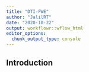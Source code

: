 ```yaml
---
title: "DTI-FWE"
author: "JalilRT"
date: "2020-10-22"
output: workflowr::wflow_html
editor_options:
  chunk_output_type: console
---
```


## Introduction

```r

```

